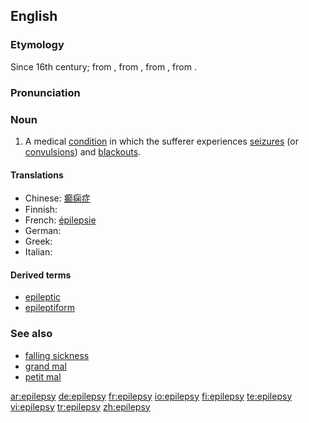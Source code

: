 ==English==
{{wikipedia}}
===Etymology===
Since 16th century; from {{OF.}} {{term|epilepsie}}, from {{L.}} {{term|epilepsia|epilēpsia}}, from {{AGr.}} {{term|ἐπιληψία|sc=polytonic}}, from {{term|ἐπιλαμβάνειν||to take hold of|sc=polytonic}}.

===Pronunciation===
{{IPA|/ˈɛpɪlɛpsi/}}

===Noun===
{{en-noun|epilepsies}}

# {{pathology}} A medical [[condition]] in which the sufferer experiences [[seizure]]s (or [[convulsion]]s) and [[blackout]]s.

====Translations====
* Chinese: [[癫痫症]]
* Finnish: {{t+|fi|epilepsia}}
* French: [[épilepsie]] {{f}}
* German: {{t-|de|Epilepsie|f}}
* Greek: {{t+|el|επιληψία|f|sc=Grek}}
* Italian: {{t+|it|epilessia|f}}

====Derived terms====
*[[epileptic]]
*[[epileptiform]]

===See also===
*[[falling sickness]]
*[[grand mal]]
*[[petit mal]]

[[ar:epilepsy]]
[[de:epilepsy]]
[[fr:epilepsy]]
[[io:epilepsy]]
[[fi:epilepsy]]
[[te:epilepsy]]
[[vi:epilepsy]]
[[tr:epilepsy]]
[[zh:epilepsy]]